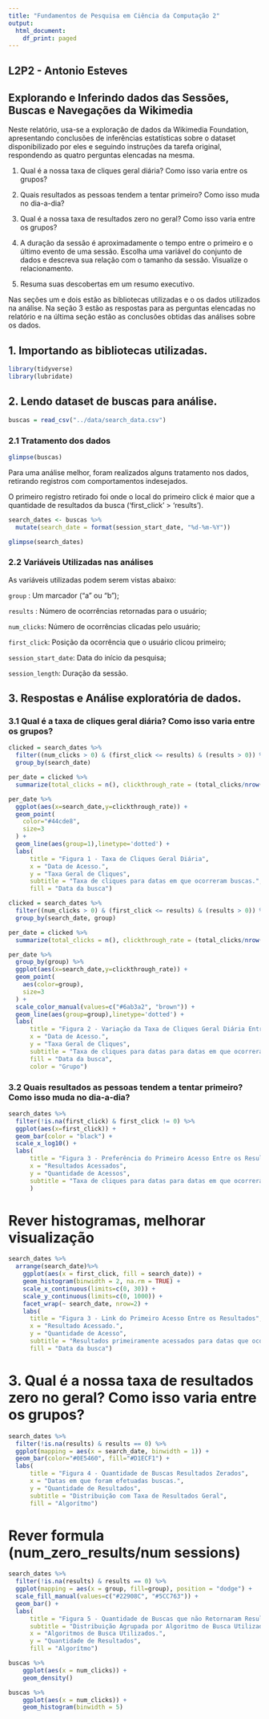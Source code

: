 ```yaml
---
title: "Fundamentos de Pesquisa em Ciência da Computação 2"
output:
  html_document:
    df_print: paged
---
```


## L2P2 - Antonio Esteves

## **Explorando e Inferindo dados das Sessões, Buscas e Navegações da Wikimedia**

Neste relatório, usa-se a exploração de dados da Wikimedia Foundation, apresentando conclusões de inferências estatísticas sobre o dataset disponibilizado por eles e seguindo instruções da tarefa original, respondendo as quatro perguntas elencadas na mesma.

1. Qual é a nossa taxa de cliques geral diária? Como isso varia entre os grupos?

2. Quais resultados as pessoas tendem a tentar primeiro? Como isso muda no dia-a-dia?

3. Qual é a nossa taxa de resultados zero no geral? Como isso varia entre os grupos?

4. A duração da sessão é aproximadamente o tempo entre o primeiro e o último evento de uma sessão. Escolha uma variável do conjunto de dados e descreva sua relação com o tamanho da sessão. Visualize o relacionamento.

5. Resuma suas descobertas em um resumo executivo.

Nas seções um e dois estão as bibliotecas utilizadas e o os dados utilizados na análise. Na seção 3 estão as respostas para as perguntas elencadas no relatório e na última seção estão as conclusões obtidas das análises sobre os dados.


## **1.** Importando as bibliotecas utilizadas.

```r
library(tidyverse)
library(lubridate)
```



## **2.** Lendo dataset de buscas para análise.

```r
buscas = read_csv("../data/search_data.csv")
```

### 2.1 Tratamento dos dados

```r
glimpse(buscas)
```

Para uma análise melhor, foram realizados alguns tratamento nos dados, retirando registros com comportamentos indesejados.

O primeiro registro retirado foi onde o local do primeiro click é maior que a quantidade de resultados da busca (‘first_click’ > ‘results’).

```r
search_dates <- buscas %>% 
  mutate(search_date = format(session_start_date, "%d-%m-%Y"))

glimpse(search_dates)
```

### 2.2 Variáveis Utilizadas nas análises
As variáveis utilizadas podem serem vistas abaixo:

`group` : Um marcador (“a” ou “b”);

`results` : Número de ocorrências retornadas para o usuário;

`num_clicks`: Número de ocorrências clicadas pelo usuário;

`first_click`: Posição da ocorrência que o usuário clicou primeiro;

`session_start_date`: Data do início da pesquisa;

`session_length`: Duração da sessão.


## **3.** Respostas e Análise exploratória de dados.



### 3.1 Qual é a taxa de cliques geral diária? Como isso varia entre os grupos?

```r
clicked = search_dates %>%
  filter((num_clicks > 0) & (first_click <= results) & (results > 0)) %>%
  group_by(search_date)

per_date = clicked %>% 
  summarize(total_clicks = n(), clickthrough_rate = (total_clicks/nrow(search_dates)))

per_date %>%
  ggplot(aes(x=search_date,y=clickthrough_rate)) + 
  geom_point(
    color="#44cde8",
    size=3
  ) + 
  geom_line(aes(group=1),linetype='dotted') +
  labs(
      title = "Figura 1 - Taxa de Cliques Geral Diária", 
      x = "Data de Acesso.", 
      y = "Taxa Geral de Cliques",
      subtitle = "Taxa de cliques para datas em que ocorreram buscas.",
      fill = "Data da busca")
```

```r
clicked = search_dates %>%
  filter((num_clicks > 0) & (first_click <= results) & (results > 0)) %>%
  group_by(search_date, group)

per_date = clicked %>% 
  summarize(total_clicks = n(), clickthrough_rate = (total_clicks/nrow(search_dates)))

per_date %>%
  group_by(group) %>% 
  ggplot(aes(x=search_date,y=clickthrough_rate)) + 
  geom_point(
    aes(color=group),
    size=3
  ) + 
  scale_color_manual(values=c("#6ab3a2", "brown")) +
  geom_line(aes(group=group),linetype='dotted') +
  labs(
      title = "Figura 2 - Variação da Taxa de Cliques Geral Diária Entre Grupos", 
      x = "Data de Acesso.", 
      y = "Taxa Geral de Cliques",
      subtitle = "Taxa de cliques para datas para datas em que ocorreram buscas.",
      fill = "Data da busca",
      color = "Grupo")
```

### 3.2 Quais resultados as pessoas tendem a tentar primeiro? Como isso muda no dia-a-dia?


```r
search_dates %>% 
  filter(!is.na(first_click) & first_click != 0) %>%
  ggplot(aes(x=first_click)) + 
  geom_bar(color = "black") + 
  scale_x_log10() +
  labs(
      title = "Figura 3 - Preferência do Primeiro Acesso Entre os Resultados",
      x = "Resultados Acessados", 
      y = "Quantidade de Acessos", 
      subtitle = "Taxa de cliques para datas para datas em que ocorreram buscas."
      )
```

# Rever histogramas, melhorar visualização

```r
search_dates %>%
  arrange(search_date)%>%
    ggplot(aes(x = first_click, fill = search_date)) +
    geom_histogram(binwidth = 2, na.rm = TRUE) +
    scale_x_continuous(limits=c(0, 30)) +
    scale_y_continuous(limits=c(0, 1000)) +
    facet_wrap(~ search_date, nrow=2) + 
    labs(
      title = "Figura 3 - Link do Primeiro Acesso Entre os Resultados", 
      x = "Resultado Acessado.", 
      y = "Quantidade de Acesso",
      subtitle = "Resultados primeiramente acessados para datas que ocorreram buscas.",
      fill = "Data da busca")

```

# 3. Qual é a nossa taxa de resultados zero no geral? Como isso varia entre os grupos?

```r
search_dates %>% 
  filter(!is.na(results) & results == 0) %>% 
  ggplot(mapping = aes(x = search_date, binwidth = 1)) + 
  geom_bar(color="#0E5460", fill="#D1ECF1") +
  labs(
      title = "Figura 4 - Quantidade de Buscas Resultados Zerados", 
      x = "Datas em que foram efetuadas buscas.", 
      y = "Quantidade de Resultados",
      subtitle = "Distribuição com Taxa de Resultados Geral",
      fill = "Algorítmo")


```

# Rever formula (num_zero_results/num sessions)
```r
search_dates %>% 
  filter(!is.na(results) & results == 0) %>% 
  ggplot(mapping = aes(x = group, fill=group), position = "dodge") + 
  scale_fill_manual(values=c("#22908C", "#5CC763")) +
  geom_bar() + 
  labs(
      title = "Figura 5 - Quantidade de Buscas que não Retornaram Resultados ", 
      subtitle = "Distribuição Agrupada por Algoritmo de Busca Utilizado.",
      x = "Algoritmos de Busca Utilizados.", 
      y = "Quantidade de Resultados",
      fill = "Algorítmo")
```

```r
buscas %>% 
    ggplot(aes(x = num_clicks)) +
    geom_density()

buscas %>% 
    ggplot(aes(x = num_clicks)) + 
    geom_histogram(binwidth = 5) 
```

